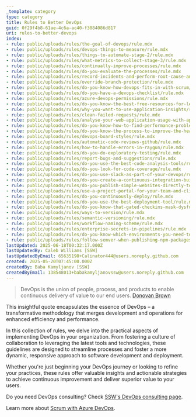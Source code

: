 ```yaml
---
_template: category
type: category
title: Rules to Better DevOps
guid: 0f29f4b8-61ae-4c6a-ac40-f3084086d817
uri: rules-to-better-devops
index:
- rule: public/uploads/rules/the-goal-of-devops/rule.mdx
- rule: public/uploads/rules/devops-things-to-measure/rule.mdx
- rule: public/uploads/rules/things-to-automate-stage-2/rule.mdx
- rule: public/uploads/rules/what-metrics-to-collect-stage-3/rule.mdx
- rule: public/uploads/rules/continually-improve-processes/rule.mdx
- rule: public/uploads/rules/do-you-evaluate-the-processes/rule.mdx
- rule: public/uploads/rules/record-incidents-and-perform-root-cause-analysis-with-clear-actions/rule.mdx
- rule: public/uploads/rules/override-branch-protection/rule.mdx
- rule: public/uploads/rules/do-you-know-how-devops-fits-in-with-scrum/rule.mdx
- rule: public/uploads/rules/do-you-have-a-devops-checklist/rule.mdx
- rule: public/uploads/rules/azure-devops-permissions/rule.mdx
- rule: public/uploads/rules/do-you-know-the-best-free-resources-for-learning-devops/rule.mdx
- rule: public/uploads/rules/why-you-want-to-use-application-insights/rule.mdx
- rule: public/uploads/rules/clean-failed-requests/rule.mdx
- rule: public/uploads/rules/analyse-your-web-application-usage-with-application-insights/rule.mdx
- rule: public/uploads/rules/do-you-know-how-to-find-performance-problems-with-application-insights/rule.mdx
- rule: public/uploads/rules/do-you-know-the-process-to-improve-the-health-of-your-web-application/rule.mdx
- rule: public/uploads/rules/devops-board-styles/rule.mdx
- rule: public/uploads/rules/automatic-code-reviews-github/rule.mdx
- rule: public/uploads/rules/how-to-handle-errors-in-raygun/rule.mdx
- rule: public/uploads/rules/do-you-do-exploratory-testing/rule.mdx
- rule: public/uploads/rules/report-bugs-and-suggestions/rule.mdx
- rule: public/uploads/rules/do-you-use-the-best-code-analysis-tools/rule.mdx
- rule: public/uploads/rules/do-you-look-for-code-coverage/rule.mdx
- rule: public/uploads/rules/do-you-use-slack-as-part-of-your-devops/rule.mdx
- rule: public/uploads/rules/do-you-create-a-continuous-integration-build-for-the-solution-before-configuring-continuous-deployment/rule.mdx
- rule: public/uploads/rules/do-you-publish-simple-websites-directly-to-windows-azure-from-visual-studio-online/rule.mdx
- rule: public/uploads/rules/use-a-project-portal-for-your-team-and-client/rule.mdx
- rule: public/uploads/rules/do-you-continuously-deploy/rule.mdx
- rule: public/uploads/rules/do-you-use-the-best-deployment-tool/rule.mdx
- rule: public/uploads/rules/do-you-know-that-gated-checkins-mask-dysfunction/rule.mdx
- rule: public/uploads/rules/ways-to-version/rule.mdx
- rule: public/uploads/rules/semantic-versioning/rule.mdx
- rule: public/uploads/rules/workflow-naming-scheme/rule.mdx
- rule: public/uploads/rules/enterprise-secrets-in-pipelines/rule.mdx
- rule: public/uploads/rules/do-you-know-which-environments-you-need-to-provision-when-starting-a-new-project/rule.mdx
- rule: public/uploads/rules/follow-semver-when-publishing-npm-packages/rule.mdx
lastUpdated: 2025-06-18T00:32:17.000Z
lastUpdatedBy: Caleb Williams [SSW]
lastUpdatedByEmail: 65635198+Calinator444@users.noreply.github.com
created: 2025-05-20T07:45:00.000Z
createdBy: Baba Kamyljanov [SSW]
createdByEmail: 138548013+babakamyljanovssw@users.noreply.github.com
---
```


> DevOps is the union of people, process, and products to enable continuous delivery of value to our end users.
> [Donovan Brown](https://www.donovanbrown.com/post/what-is-devops)

This insightful quote encapsulates the essence of DevOps – a transformative methodology that merges development and operations for enhanced efficiency and performance.

In this collection of rules, we delve into the practical aspects of implementing DevOps in your organization. From fostering a culture of collaboration to leveraging the latest tools and technologies, these guidelines are designed to streamline processes and foster a more dynamic, responsive approach to software development and deployment.

Whether you're just beginning your DevOps journey or looking to refine your practices, these rules offer valuable insights and actionable strategies to achieve continuous improvement and deliver superior value to your users.

Do you need DevOps consulting? Check [SSW's DevOps consulting page](https://www.ssw.com.au/consulting/devops).

Learn more about [Scrum with Azure DevOps](/rules-to-better-scrum-using-azure-devops).
